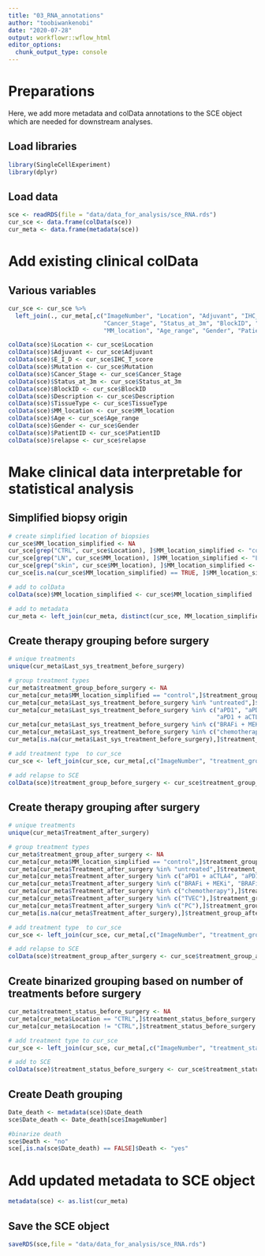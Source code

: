 ```yaml
---
title: "03_RNA_annotations"
author: "toobiwankenobi"
date: "2020-07-28"
output: workflowr::wflow_html
editor_options:
  chunk_output_type: console
---
```


# Preparations
Here, we add more metadata and colData annotations to the SCE object which are needed for downstream analyses. 

## Load libraries

```r
library(SingleCellExperiment)
library(dplyr)
```

## Load data

```r
sce <- readRDS(file = "data/data_for_analysis/sce_RNA.rds")
cur_sce <- data.frame(colData(sce))
cur_meta <- data.frame(metadata(sce))
```

# Add existing clinical colData

## Various variables

```r
cur_sce <- cur_sce %>%
  left_join(., cur_meta[,c("ImageNumber", "Location", "Adjuvant", "IHC_T_score", "Mutation", 
                           "Cancer_Stage", "Status_at_3m", "BlockID", "Description", "TissueType",
                           "MM_location", "Age_range", "Gender", "PatientID", "relapse")])

colData(sce)$Location <- cur_sce$Location
colData(sce)$Adjuvant <- cur_sce$Adjuvant
colData(sce)$E_I_D <- cur_sce$IHC_T_score
colData(sce)$Mutation <- cur_sce$Mutation
colData(sce)$Cancer_Stage <- cur_sce$Cancer_Stage
colData(sce)$Status_at_3m <- cur_sce$Status_at_3m
colData(sce)$BlockID <- cur_sce$BlockID
colData(sce)$Description <- cur_sce$Description
colData(sce)$TissueType <- cur_sce$TissueType
colData(sce)$MM_location <- cur_sce$MM_location
colData(sce)$Age <- cur_sce$Age_range
colData(sce)$Gender <- cur_sce$Gender
colData(sce)$PatientID <- cur_sce$PatientID
colData(sce)$relapse <- cur_sce$relapse
```

# Make clinical data interpretable for statistical analysis

## Simplified biopsy origin

```r
# create simplified location of biopsies
cur_sce$MM_location_simplified <- NA
cur_sce[grep("CTRL", cur_sce$Location), ]$MM_location_simplified <- "control"
cur_sce[grep("LN", cur_sce$MM_location), ]$MM_location_simplified <- "LN"
cur_sce[grep("skin", cur_sce$MM_location), ]$MM_location_simplified <- "skin"
cur_sce[is.na(cur_sce$MM_location_simplified) == TRUE, ]$MM_location_simplified <- "other"

# add to colData
colData(sce)$MM_location_simplified <- cur_sce$MM_location_simplified

# add to metadata
cur_meta <- left_join(cur_meta, distinct(cur_sce, MM_location_simplified, ImageNumber))
```

## Create therapy grouping before surgery

```r
# unique treatments
unique(cur_meta$Last_sys_treatment_before_surgery)

# group treatment types
cur_meta$treatment_group_before_surgery <- NA
cur_meta[cur_meta$MM_location_simplified == "control",]$treatment_group_before_surgery <- "control"
cur_meta[cur_meta$Last_sys_treatment_before_surgery %in% "untreated",]$treatment_group_before_surgery <- "untreated"
cur_meta[cur_meta$Last_sys_treatment_before_surgery %in% c("aPD1", "aPD1 + aCTLA4", "aCTLA4", 
                                                           "aPD1 + aCTLA4 or aPD1", "aPD1 + aLAG3"),]$treatment_group_before_surgery <- "ICI"
cur_meta[cur_meta$Last_sys_treatment_before_surgery %in% c("BRAFi + MEKi", "MEKi"),]$treatment_group_before_surgery <- "Targeted"
cur_meta[cur_meta$Last_sys_treatment_before_surgery %in% c("chemotherapy"),]$treatment_group_before_surgery <- "Chemotherapy"
cur_meta[is.na(cur_meta$Last_sys_treatment_before_surgery),]$treatment_group_before_surgery <- "unknown"

# add treatment type  to cur_sce
cur_sce <- left_join(cur_sce, cur_meta[,c("ImageNumber", "treatment_group_before_surgery")])

# add relapse to SCE
colData(sce)$treatment_group_before_surgery <- cur_sce$treatment_group_before_surgery
```

## Create therapy grouping after surgery

```r
# unique treatments
unique(cur_meta$Treatment_after_surgery)

# group treatment types
cur_meta$treatment_group_after_surgery <- NA
cur_meta[cur_meta$MM_location_simplified == "control",]$treatment_group_after_surgery <- "control"
cur_meta[cur_meta$Treatment_after_surgery %in% "untreated",]$treatment_group_after_surgery <- "untreated"
cur_meta[cur_meta$Treatment_after_surgery %in% c("aPD1 + aCTLA4", "aPD1", "aCTLA4", "aPD1 + aLAG3"),]$treatment_group_after_surgery <- "ICI"
cur_meta[cur_meta$Treatment_after_surgery %in% c("BRAFi + MEKi", "BRAFi", "MEKi", "BRAFi + MEKi +/- aPD1"),]$treatment_group_after_surgery <- "Targeted"
cur_meta[cur_meta$Treatment_after_surgery %in% c("chemotherapy"),]$treatment_group_after_surgery <- "Chemotherapy"
cur_meta[cur_meta$Treatment_after_surgery %in% c("TVEC"),]$treatment_group_after_surgery <- "TVEC"
cur_meta[cur_meta$Treatment_after_surgery %in% c("PC"),]$treatment_group_after_surgery <- "Palliative"
cur_meta[is.na(cur_meta$Treatment_after_surgery),]$treatment_group_after_surgery <- "unknown"

# add treatment type  to cur_sce
cur_sce <- left_join(cur_sce, cur_meta[,c("ImageNumber", "treatment_group_after_surgery")])

# add relapse to SCE
colData(sce)$treatment_group_after_surgery <- cur_sce$treatment_group_after_surgery
```

## Create binarized grouping based on number of treatments before surgery

```r
cur_meta$treatment_status_before_surgery <- NA
cur_meta[cur_meta$Location == "CTRL",]$treatment_status_before_surgery <- "control"
cur_meta[cur_meta$Location != "CTRL",]$treatment_status_before_surgery <- ifelse(cur_meta[cur_meta$Location != "CTRL",]$Nr_treatments_before_surgery == 0, "naive", "non-naive")

# add treatment type to cur_sce
cur_sce <- left_join(cur_sce, cur_meta[,c("ImageNumber", "treatment_status_before_surgery")])

# add to SCE
colData(sce)$treatment_status_before_surgery <- cur_sce$treatment_status_before_surgery
```

## Create Death grouping

```r
Date_death <- metadata(sce)$Date_death
sce$Date_death <- Date_death[sce$ImageNumber]

#binarize death
sce$Death <- "no"
sce[,is.na(sce$Date_death) == FALSE]$Death <- "yes"
```

# Add updated metadata to SCE object

```r
metadata(sce) <- as.list(cur_meta)
```

## Save the SCE object

```r
saveRDS(sce,file = "data/data_for_analysis/sce_RNA.rds")
```


